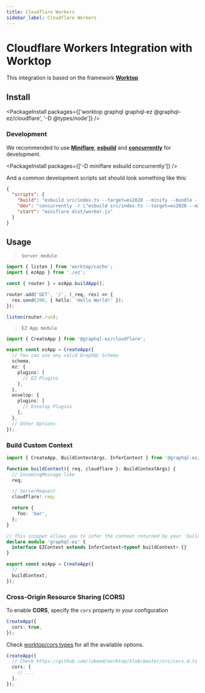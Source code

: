 ```yaml
---
title: Cloudflare Workers
sidebar_label: Cloudflare Workers
---
```


# Cloudflare Workers Integration with Worktop

<HStack>
  <CloudflareWorkersLogo width="300px" height="120px" />
  <WorktopLogo width="200px" height="150px" />
</HStack>

This integration is based on the framework [**Worktop**](https://github.com/lukeed/worktop)

## Install

<PackageInstall packages={['worktop graphql graphql-ez @graphql-ez/cloudflare', '-D @types/node']} />

### Development

We recommended to use [**Miniflare**](https://github.com/mrbbot/miniflare), [**esbuild**](https://esbuild.github.io/) and [**concurrently**](https://github.com/open-cli-tools/concurrently) for development.

<PackageInstall packages={['-D miniflare esbuild concurrently']} />

And a common development scripts set should look something like this:

```json
{
  "scripts": {
    "build": "esbuild src/index.ts --target=es2020 --minify --bundle --outfile=dist/worker.js",
    "dev": "concurrently -r \"esbuild src/index.ts --target=es2020 --minify --bundle --outfile=dist/worker.js --watch\" \"miniflare dist/worker.js --watch\"",
    "start": "miniflare dist/worker.js"
  }
}
```

## Usage

> `Server module`

```ts
import { listen } from 'worktop/cache';
import { ezApp } from './ez';

const { router } = ezApp.buildApp();

router.add('GET', '/', (_req, res) => {
  res.send(200, { hello: 'Hello World!' });
});

listen(router.run);
```

> `EZ App module`

```ts
import { CreateApp } from '@graphql-ez/cloudflare';

export const ezApp = CreateApp({
  // You can use any valid GraphQL Schema
  schema,
  ez: {
    plugins: [
      // EZ Plugins
    ],
  },
  envelop: {
    plugins: [
      // Envelop Plugins
    ],
  },
  // Other Options
});
```

### Build Custom Context

```ts
import { CreateApp, BuildContextArgs, InferContext } from '@graphql-ez/cloudflare';

function buildContext({ req, cloudflare }: BuildContextArgs) {
  // IncomingMessage-like
  req;

  // ServerRequest
  cloudflare!.req;

  return {
    foo: 'bar',
  };
}

// This snippet allows you to infer the context returned by your 'buildContext' and add it to the EZContext interface
declare module 'graphql-ez' {
  interface EZContext extends InferContext<typeof buildContext> {}
}

export const ezApp = CreateApp({
  // ...
  buildContext,
});
```

### Cross-Origin Resource Sharing (CORS)

To enable **CORS**, specify the `cors` property in your configuration

```ts
CreateApp({
  cors: true,
});
```

Check [worktop/cors types](https://github.com/lukeed/worktop/blob/master/src/cors.d.ts) for all the available options.

```ts
CreateApp({
  // Check https://github.com/lukeed/worktop/blob/master/src/cors.d.ts
  cors: {
    // ...
  },
});
```
